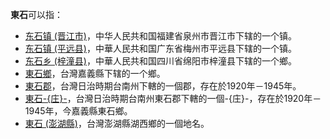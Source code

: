 '''東石'''可以指：
* [[东石镇_(晋江市)|东石镇 (晋江市)]]，中华人民共和国福建省泉州市晋江市下辖的一个镇。
* [[东石镇_(平远县)|东石镇 (平远县)]]，中華人民共和国广东省梅州市平远县下辖的一个镇。
* [[东石乡_(梓潼县)|东石乡 (梓潼县)]]，中華人民共和国四川省绵阳市梓潼县下辖的一个鄉。
* [[東石鄉|東石鄉]]，台灣嘉義縣下辖的一个鄉。
* [[東石郡|東石郡]]，台灣日治時期台南州下轄的一個郡，存在於1920年－1945年。
* [[東石庄|東石-{庄}-]]，台灣日治時期台南州東石郡下轄的一個-{庄}-，存在於1920年－1945年，今嘉義縣東石鄉。
* [[東石_(澎湖縣)|東石 (澎湖縣)]]，台灣澎湖縣湖西鄉的一個地名。
{{disambiguation|Cat=二字地名消歧義}}